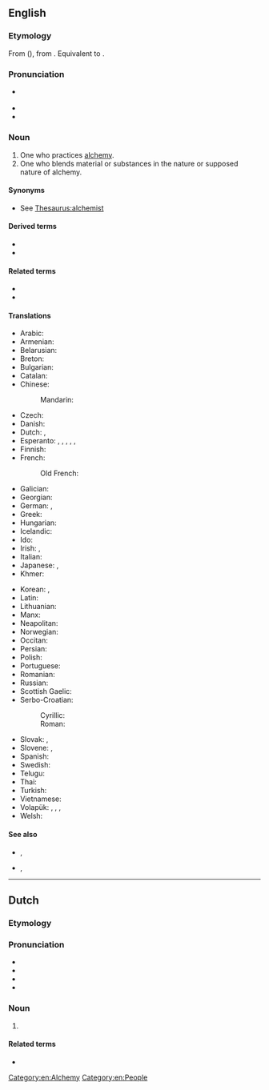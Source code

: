 {{also|Alchemist}}
==English==

===Etymology===
From {{der|en|fro|alquemiste}} ({{cog|fr|alchimiste}}), from {{der|en|ML.|alchemista}}. Equivalent to {{suffix|en|alchemy|ist}}.

===Pronunciation===
* {{a|US}} {{IPA|en|/ˈæl.kə.mɪst/}}
* {{audio|en|en-us-alchemist.ogg|Audio (US)}}
* {{hyphenation|en|al|che|mist}}

===Noun===
{{en-noun}}

# One who practices [[alchemy]].
# One who blends material or substances in the nature or supposed nature of alchemy.

====Synonyms====
* See [[Thesaurus:alchemist]]

====Derived terms====
* {{l|en|alchemistic}}
* {{l|en|alchemistical}}

====Related terms====
* {{l|en|alchemical}}
* {{l|en|alchemy}}

====Translations====
{{trans-top|one who practices alchemy}}
* Arabic: {{t|ar|خِيمِيَائِيّ|m}}
* Armenian: {{t+|hy|ալքիմիկոս}}
* Belarusian: {{t|be|альхімік|m}}
* Breton: {{t|br|alkimiour|m}}
* Bulgarian: {{t+|bg|алхимик|m}}
* Catalan: {{t+|ca|alquimista|m|f}}
* Chinese:
*: Mandarin: {{t+|cmn|方士|tr=fāngshì}}
* Czech: {{t+|cs|alchymista|m}}
* Danish: {{t|da|alkymist|c}}
* Dutch: {{t+|nl|alchemist|c}}, {{t+|nl|alchimist|c}}
* Esperanto: {{qualifier|♂♀}} {{t|eo|alkemiisto}}, {{qualifier|explicitly ♂}} {{t|eo|viralkemiisto}}, {{qualifier|explicitly ♀}} {{t|eo|alkemiistino}}, {{qualifier|♂♀}} {{t|eo|alĥemiisto}}, {{qualifier|explicitly ♂}} {{t|eo|viralĥemiisto}}, {{qualifier|explicitly ♀}} {{t|eo|alĥemiistino}}
* Finnish: {{t+|fi|alkemisti}}
* French: {{t+|fr|alchimiste|m|f}}
*: Old French: {{t|fro|alquemiste|m}}
* Galician: {{t+|gl|alquimista|m|f}}
* Georgian: {{t|ka|ალქიმიკოსი}}
* German: {{t+|de|Alchemist|m}}, {{t|de|Alchemistin|f}}
* Greek: {{t+|el|αλχημιστής|m}}
* Hungarian: {{t+|hu|alkimista}}
* Icelandic: {{t|is|gullgerðarmaður|m}}
* Ido: {{t+|io|alkemiisto}}
* Irish: {{t|ga|ailceimiceoir|m}}, {{t|ga|ailceimicí|m}}
* Italian: {{t+|it|alchimista|m|f}}
* Japanese: {{t+|ja|錬金術師|tr=れんきんじゅつし, renkinjutsushi}}, {{t|ja|アルケミスト|tr=arukemisuto}}
* Khmer: {{t|km|រសវិទូ|tr=ros vi tu}}
{{trans-mid}}
* Korean: {{t+|ko|연금술사}}, {{t|ko|연금사}}
* Latin: {{t|la|alchemista|f}}
* Lithuanian: {{t|lt|alchemikas|m}}
* Manx: {{t|gv|far-chemmicagh}}
* Neapolitan: {{t|nap|archemista}}
* Norwegian: {{t+|no|alkymist|c}}
* Occitan: {{t|oc|alquimista}}
* Persian: {{t+|fa|کیمیاگر|tr=kimiâgar}}
* Polish: {{t+|pl|alchemik|m}}
* Portuguese: {{t+|pt|alquimista|m|f}}
* Romanian: {{t+|ro|alchimist|m}}
* Russian: {{t+|ru|алхи́мик|m}}
* Scottish Gaelic: {{t|gd|ailceimicear|m}}
* Serbo-Croatian:
*: Cyrillic: {{t|sh|алкемичар|m}}
*: Roman: {{t|sh|alkemičar|m}}
* Slovak: {{t|sk|alchymista|m}}, {{t|sk|alchymistka|f}}
* Slovene: {{t|sl|alkimist|m}}, {{t|sl|alkimistka|f}}
* Spanish: {{t+|es|alquimista|m|f}}
* Swedish: {{t+|sv|alkemist|c}}
* Telugu: {{t+|te|రసవాది}}
* Thai: {{t|th|นักเล่นแร่แปรธาตุ}}
* Turkish: {{t+|tr|simyacı}}
* Vietnamese: {{t|vi|nhà giả kim}}
* Volapük: {{qualifier|♂♀}} {{t+|vo|lalkiman}}, {{qualifier|♂}} {{t|vo|hilalkiman}}, {{qualifier|♀}} {{t|vo|jilalkiman}}, {{qualifier|obsolete}} {{t|vo|lukiemel}}
* Welsh: {{t|cy|alcemydd|m}}
{{trans-bottom}}

====See also====
* {{l|en|elixir}}, {{l|en|elixir of life}}
* {{l|en|philosophers' stone}}, {{l|en|philosopher's stone}}

[[Category:en:Alchemy]]
[[Category:en:People]]

----

==Dutch==

===Etymology===
{{rfe|nl}}

===Pronunciation===
* {{IPA|nl|/ˌɑl.xəˈmɪst/|/ˌɑl.xeːˈmɪst/}}
* {{audio|nl|Nl-alchemist.ogg|Audio}}
* {{hyphenation|nl|al|che|mist}}
* {{rhyme|nl|ɪst}}

===Noun===
{{nl-noun|m|-en|alchemistje}}

# {{l|en|alchemist}}

====Related terms====
* {{l|nl|alchemie}}